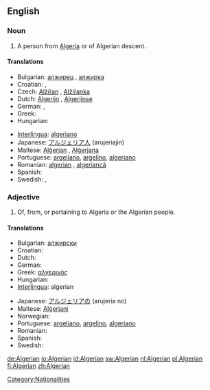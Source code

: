 ==English==

===Noun===
{{en-noun}}

# A person from [[Algeria]] or of Algerian descent.

====Translations====
{{trans-top|from Algeria}}
* Bulgarian: [[алжирец]] {{m}}, [[алжирка]] {{f}}
* Croatian: {{t-|hr|Alžirac|m|alt=Alžírac}}, {{t-|hr|Alžirka|f|alt=Àlžīrka}}
* Czech: [[Alžířan]] {{m}}, [[Alžířanka]] {{f}}
* Dutch: [[Algerijn]] {{m}}, [[Algerijnse]] {{f}}
* German: {{t+|de|Algerier|m}}, {{t+|de|Algerierin|f}}
* Greek: {{t+|el|Αλγερινός|sc=Grek}}
* Hungarian: {{t-|hu|algériai}}
{{trans-mid}}
* [[Interlingua]]: [[algeriano]]
* Japanese: [[アルジェリア人]] (arujeriajin)
* Maltese: [[Alġerjan]] {{m}}, [[Alġerjana]] {{f}}
* Portuguese: [[argeliano]], [[argelino]], [[algeriano]]
* Romanian: [[algerian]] {{m}}, [[algeriancă]] {{f}}
* Spanish: {{t+|es|argelino|m}}
* Swedish: {{t+|sv|algerier|m}}, {{t+|sv|algeriska|f}}
{{trans-bottom}}

===Adjective===
{{en-adj}}

# Of, from, or pertaining to Algeria or the Algerian people.

====Translations====
{{trans-top|of Algeria or its people}}
* Bulgarian: [[алжирски]]
* Croatian: {{t-|hr|alžirski|alt=àlžīrskī}}
* Dutch: {{t+|nl|Algerijns}}
* German: {{t+|de|algerisch}}
* Greek: [[αλγερινός]]
* Hungarian: {{t-|hu|algériai}}
* [[Interlingua]]: algerian
{{trans-mid}}
* Japanese: [[アルジェリアの]] (arujeria no)
* Maltese: [[Alġerjani]] {{p}}
* Norwegian: {{t|no|algerisk}}
* Portuguese: [[argeliano]], [[argelino]], [[algeriano]]
* Romanian: {{t+|ro|algerian}}
* Spanish: {{t+|es|argelino}}
* Swedish: {{t+|sv|algerisk}}
{{trans-bottom}}

[[Category:Nationalities]]

[[de:Algerian]]
[[io:Algerian]]
[[id:Algerian]]
[[sw:Algerian]]
[[nl:Algerian]]
[[pl:Algerian]]
[[fi:Algerian]]
[[zh:Algerian]]